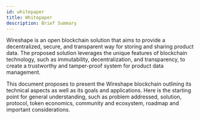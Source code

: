 ```yaml
---
id: whitepaper
title: Whitepaper
description: Brief Summary
---
```


Wireshape is an open blockchain solution that aims to provide a decentralized, secure, and transparent way for storing and sharing product data. The proposed solution leverages the unique features of blockchain technology, such as immutability, decentralization, and transparency, to create a trustworthy and tamper-proof system for product data management.

This document proposes to present the Wireshape blockchain outlining its technical aspects as well as its goals and applications. Here is the starting point for general understanding, such as problem addressed, solution, protocol, token economics, community and ecosystem, roadmap and important considerations.